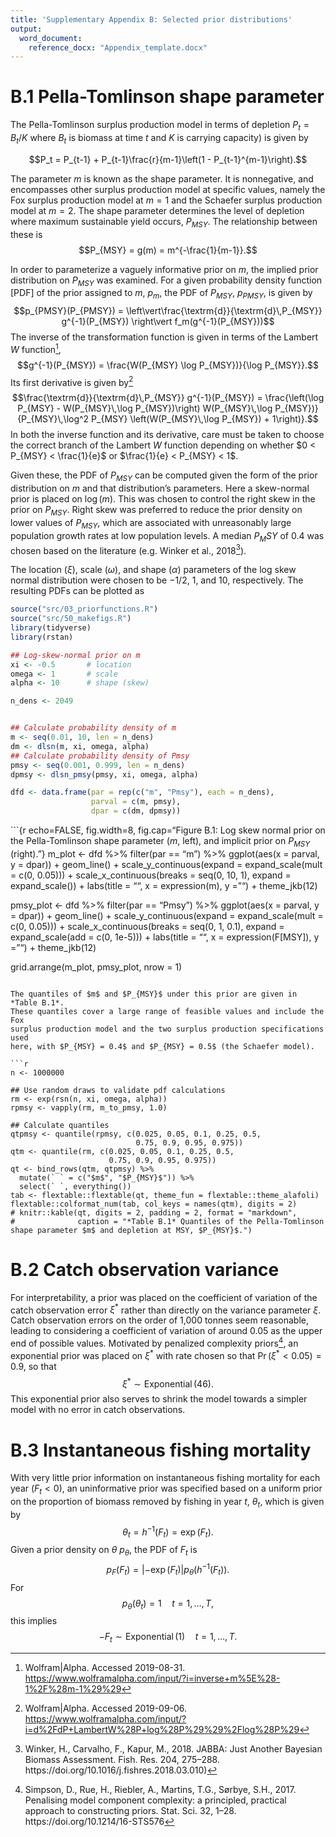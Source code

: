 ```yaml
---
title: 'Supplementary Appendix B: Selected prior distributions'
output:
  word_document:
    reference_docx: "Appendix_template.docx"
---
```



# B.1 Pella-Tomlinson shape parameter

The Pella-Tomlinson surplus production model in terms of depletion $P_t = B_t /
K$ where $B_t$ is biomass at time $t$ and $K$ is carrying capacity) is given by

$$P_t = P_{t-1} + P_{t-1}\frac{r}{m-1}\left(1 - P_{t-1}^{m-1}\right).$$

The parameter $m$ is known as the shape parameter. It is nonnegative, and
encompasses other surplus production model at specific values, namely the Fox
surplus production model at $m=1$ and the Schaefer surplus production model at
$m=2$. The shape parameter determines the level of depletion where maximum
sustainable yield occurs, $P_{MSY}$. The relationship between these is $$P_{MSY}
= g(m) = m^{-\frac{1}{m-1}}.$$

In order to parameterize a vaguely informative prior on $m$, the implied prior
distribution on $P_{MSY}$ was examined. For a given probability density function
[PDF] of the prior assigned to $m$, $p_m$, the PDF of $P_{MSY}$, $p_{PMSY}$, is
given by $$p_{PMSY}(P_{PMSY}) = \left\vert\frac{\textrm{d}}{\textrm{d}\,P_{MSY}}
g^{-1}(P_{MSY}) \right\vert f_m(g^{-1}(P_{MSY}))$$ The inverse of the
transformation function is given in terms of the Lambert $W$ function[^1],
$$g^{-1}(P_{MSY}) = \frac{W(P_{MSY} \log P_{MSY})}{\log P_{MSY}}.$$ Its first
derivative is given by[^2] $$\frac{\textrm{d}}{\textrm{d}\,P_{MSY}}
g^{-1}(P_{MSY}) = \frac{\left(\log P_{MSY} - W(P_{MSY}\,\log P_{MSY})\right)
W(P_{MSY}\,\log P_{MSY})}{P_{MSY}\,\log^2 P_{MSY} \left(W(P_{MSY}\,\log
P_{MSY}) + 1\right)}.$$ In both the inverse function and its derivative, care
must be taken to choose the correct branch of the Lambert $W$ function depending
on whether $0 < P_{MSY} < \frac{1}{e}$ or $\frac{1}{e} < P_{MSY} < 1$.

[^1]: Wolfram|Alpha. Accessed 2019-08-31. <https://www.wolframalpha.com/input/?i=inverse+m%5E%28-1%2F%28m-1%29%29>
[^2]: Wolfram|Alpha. Accessed 2019-09-06. <https://www.wolframalpha.com/input/?i=d%2FdP+LambertW%28P+log%28P%29%29%2Flog%28P%29>

Given these, the PDF of $P_{MSY}$ can be computed given the form of the prior
distribution on $m$ and that distribution's parameters. Here a skew-normal prior
is placed on $\log(m)$. This was chosen to control the right skew in the prior
on $P_{MSY}$. Right skew was preferred to reduce the prior density on lower
values of $P_{MSY}$, which are associated with unreasonably large population
growth rates at low population levels. A median $P_MSY$ of $0.4$ was chosen
based on the literature (e.g. Winker et al., 2018[^3]).

[^3]: Winker, H., Carvalho, F., Kapur, M., 2018. JABBA: Just Another Bayesian Biomass Assessment. Fish. Res. 204, 275–288. https://doi.org/10.1016/j.fishres.2018.03.010)

The location ($\xi$), scale ($\omega$), and shape ($\alpha$) parameters of the
log skew normal distribution were chosen to be $-1/2$, $1$, and $10$,
respectively. The resulting PDFs can be plotted as

```r
source("src/03_priorfunctions.R")
source("src/50_makefigs.R")
library(tidyverse)
library(rstan)

## Log-skew-normal prior on m
xi <- -0.5       # location
omega <- 1       # scale
alpha <- 10      # shape (skew)

n_dens <- 2049


## Calculate probability density of m
m <- seq(0.01, 10, len = n_dens)
dm <- dlsn(m, xi, omega, alpha)
## Calculate probability density of Pmsy
pmsy <- seq(0.001, 0.999, len = n_dens)
dpmsy <- dlsn_pmsy(pmsy, xi, omega, alpha)

dfd <- data.frame(par = rep(c("m", "Pmsy"), each = n_dens),
                  parval = c(m, pmsy),
                  dpar = c(dm, dpmsy))
```

```{r echo=FALSE, fig.width=8, fig.cap="Figure B.1: Log skew normal prior on the Pella-Tomlinson shape parameter ($m$, left), and implicit prior on $P_{MSY}$ (right)."}
m_plot <- dfd %>%
  filter(par == "m") %>%
  ggplot(aes(x = parval, y = dpar)) +
  geom_line() +
  scale_y_continuous(expand = expand_scale(mult = c(0, 0.05))) +
  scale_x_continuous(breaks = seq(0, 10, 1),
                     expand = expand_scale()) +
  labs(title = "", x = expression(m), y = "") +
  theme_jkb(12)
  
pmsy_plot <- dfd %>%
  filter(par == "Pmsy") %>%
  ggplot(aes(x = parval, y = dpar)) +
  geom_line() +
  scale_y_continuous(expand = expand_scale(mult = c(0, 0.05))) +
  scale_x_continuous(breaks = seq(0, 1, 0.1),
                     expand = expand_scale(add = c(0, 1e-5))) +
  labs(title = "", x = expression(F[MSY]), y = "") +
  theme_jkb(12)

grid.arrange(m_plot, pmsy_plot, nrow = 1)
```

The quantiles of $m$ and $P_{MSY}$ under this prior are given in *Table B.1*.
These quantiles cover a large range of feasible values and include the Fox
surplus production model and the two surplus production specifications used
here, with $P_{MSY} = 0.4$ and $P_{MSY} = 0.5$ (the Schaefer model).

```r
n <- 1000000

## Use random draws to validate pdf calculations
rm <- exp(rsn(n, xi, omega, alpha))
rpmsy <- vapply(rm, m_to_pmsy, 1.0)

## Calculate quantiles
qtpmsy <- quantile(rpmsy, c(0.025, 0.05, 0.1, 0.25, 0.5,
                            0.75, 0.9, 0.95, 0.975))
qtm <- quantile(rm, c(0.025, 0.05, 0.1, 0.25, 0.5,
                      0.75, 0.9, 0.95, 0.975)) 
qt <- bind_rows(qtm, qtpmsy) %>%
  mutate(` ` = c("$m$", "$P_{MSY}$")) %>%
  select(` `, everything())
tab <- flextable::flextable(qt, theme_fun = flextable::theme_alafoli)
flextable::colformat_num(tab, col_keys = names(qtm), digits = 2)
# knitr::kable(qt, digits = 2, padding = 2, format = "markdown",
#              caption = "*Table B.1* Quantiles of the Pella-Tomlinson shape parameter $m$ and depletion at MSY, $P_{MSY}$.")
```

# B.2 Catch observation variance

For interpretability, a prior was placed on the coefficient of variation of the
catch observation error $\xi^*$ rather than directly on the variance parameter
$\xi$. Catch observation errors on the order of 1,000 tonnes seem reasonable,
leading to considering a coefficient of variation of around 0.05 as the upper
end of possible values. Motivated by penalized complexity priors[^4], an
exponential prior was placed on $\xi^*$ with rate chosen so that $\Pr(\xi^* <
0.05) = 0.9$, so that $$\xi^* \sim \operatorname{Exponential}(46).$$ This
exponential prior also serves to shrink the model towards a simpler model with
no error in catch observations.

[^4]: Simpson, D., Rue, H., Riebler, A., Martins, T.G., Sørbye, S.H., 2017. Penalising model component complexity: a principled, practical approach to constructing priors. Stat. Sci. 32, 1–28. https://doi.org/10.1214/16-STS576

# B.3 Instantaneous fishing mortality

With very little prior information on instantaneous fishing mortality for each
year ($F_t < 0$), an uninformative prior was specified based on a uniform prior on the
proportion of biomass removed by fishing in year $t$, $\theta_t$, which is given
by $$\theta_t = h^{-1}(F_t) = \exp(F_t).$$ Given a prior density on $\theta$
$p_\theta$, the PDF of $F_t$ is $$p_{F}(F_t) = \left\lvert -\exp(F_t)
\right\rvert p_{\theta}(h^{-1}(F_t)).$$ For $$p_\theta(\theta_t) = 1 \quad
t=1,\ldots,T,$$ this implies $$-F_t \sim \operatorname{Exponential}(1)\quad
t=1,\ldots,T.$$

